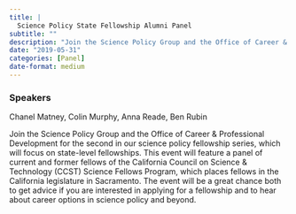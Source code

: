 ```yaml
---
title: |
  Science Policy State Fellowship Alumni Panel
subtitle: ""
description: "Join the Science Policy Group and the Office of Career & Professional Development for the second in our science policy fellowship series, which will focus on state-level fellowships. "
date: "2019-05-31"
categories: [Panel]
date-format: medium 
---
```


### Speakers  
Chanel Matney, Colin Murphy, Anna Reade, Ben Rubin

Join the Science Policy Group and the Office of Career & Professional Development for the second in our science policy fellowship series, which will focus on state-level fellowships. This event will feature a panel of current and former fellows of the California Council on Science & Technology (CCST) Science Fellows Program, which places fellows in the California legislature in Sacramento. The event will be a great chance both to get advice if you are interested in applying for a fellowship and to hear about career options in science policy and beyond.

